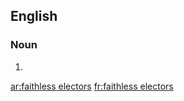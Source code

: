 ==English==

===Noun===
{{head|en|noun plural form|head=[[faithless]] [[electors]]}}

# {{plural of|faithless elector|lang=en}}

[[ar:faithless electors]]
[[fr:faithless electors]]
